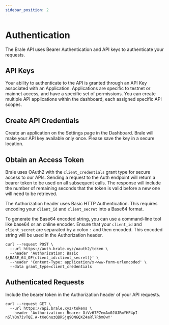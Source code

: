 ```yaml
---
sidebar_position: 2
---
```


# Authentication

The Brale API uses Bearer Authentication and API keys to authenticate your requests.

## API Keys

Your ability to authenticate to the API is granted through an API Key associated with an Application. Applications are specific to testnet or mainnet access, and have a specific set of permissions. You can create multiple API applications within the dashboard, each assigned specific API scopes.

## Create API Credentials

Create an application on the Settings page in the Dashboard. Brale will make your API key available only once. Please save the key in a secure location.

<WIPCallout callout="Add image: https://files.readme.io/b624e1d16e9d13bee468ce3c0e1cafec62fe8c787ffc0c96b5711b7844693e38-Screenshot_2025-01-28_at_11.44.35_AM.png" />

## Obtain an Access Token

Brale uses OAuth2 with the `client_credentials` grant type for secure access to our APIs. Sending a request to the Auth endpoint will return a bearer token to be used on all subsequent calls. The response will include the number of remaining seconds that the token is valid before a new one will need to be retrieved.

The Authorization header uses Basic HTTP Authentication. This requires encoding your `client_id` and `client_secret` into a Base64 format.

To generate the Base64 encoded string, you can use a command-line tool like base64 or an online encoder. Ensure that your `client_id` and `client_secret` are separated by a colon `:` and then encoded. This encoded string will be used in the Authorization header.

```shell
curl --request POST \
  --url https://auth.brale.xyz/oauth2/token \
  --header 'Authorization: Basic ${BASE_64_OF(client_id:client_secret)}' \
  --header 'Content-Type: application/x-www-form-urlencoded' \
  --data grant_type=client_credentials
```

## Authenticated Requests

Include the bearer token in the Authorization header of your API requests.

```shell
curl --request GET \
  --url https://api.brale.xyz/tokens \
  --header 'Authorization: Bearer OiVz67P7emAx0JUJRmYHP4pI-nSlYQn7ivTQE.A-tXeGnuzQBRSjq9QNGQXZ4aRl7Rbm8wY'
```

<WIPCallout callout="Add image: https://files.readme.io/e22e077f234340cdcb7b32a6a500c1a5b2f3a5d45b5471a272f2cf3140c53872-API_Keys.png" />
